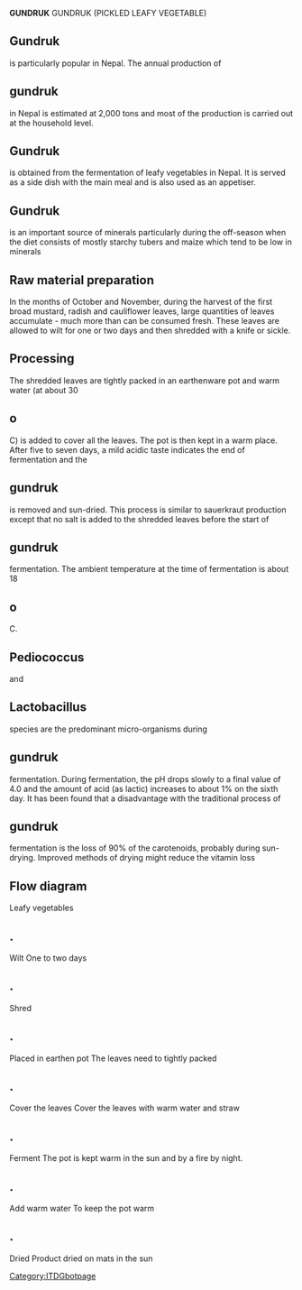 '''GUNDRUK'''
GUNDRUK (PICKLED LEAFY VEGETABLE) 
==Gundruk==
is particularly popular in Nepal. The annual production of  
==gundruk==
in Nepal is estimated at 2,000 tons and most of the production is carried out at the household level. 
==Gundruk==
is obtained from the fermentation of leafy vegetables in Nepal. It is served as a side dish with the main meal and is also used as an appetiser.  
==Gundruk==
is an important source of minerals particularly during the off-season when the diet consists of mostly starchy tubers and maize which tend to be low in minerals 
==Raw material preparation==
In the months of October and November, during the harvest of the first broad mustard, radish and cauliflower leaves, large quantities of leaves accumulate - much more than can be consumed fresh. These leaves are allowed to wilt for one or two days and then shredded with a knife or sickle. 
==Processing==
The shredded leaves are tightly packed in an earthenware pot and warm water (at about 30 
==o==
C) is added to cover all the leaves. The pot is then kept in a warm place. After five to seven days, a mild acidic taste indicates the end of fermentation and the  
== gundruk==
is removed and sun-dried. This process is similar to sauerkraut production except that no salt is added to the shredded leaves before the start of  
==gundruk==
fermentation. The ambient temperature at the time of fermentation is about 18 
==o==
C. 
==Pediococcus==
and  
== Lactobacillus==
species are the predominant micro-organisms during 
==gundruk==
fermentation. During fermentation, the pH drops slowly to a final value of 4.0 and the amount of acid (as lactic) increases to about 1% on the sixth day. It has been found that a disadvantage with the traditional process of  
== gundruk==
fermentation is the loss of 90% of the carotenoids, probably during sun-drying. Improved methods of drying might reduce the vitamin loss 
==Flow diagram==
Leafy vegetables 
==.==
Wilt  One to two days 
==.==
Shred 
== .==
Placed in earthen pot  The leaves need to tightly packed 
==.==
Cover the leaves  Cover the leaves with warm water and straw 
==.==
Ferment  The pot is kept warm in the sun and by a fire by night. 
==.==
Add warm water  To keep the pot warm 
==.==
Dried  Product dried on mats in the sun 
[[Category:ITDGbotpage]]